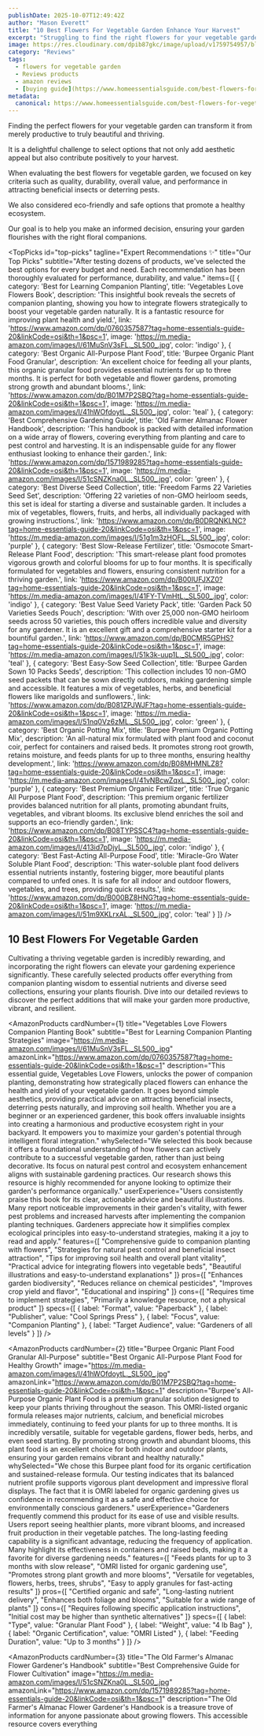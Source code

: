 ```yaml
---
publishDate: 2025-10-07T12:49:42Z
author: "Mason Everett"
title: "10 Best Flowers For Vegetable Garden Enhance Your Harvest"
excerpt: "Struggling to find the right flowers for your vegetable garden We researched and tested top options to help you grow a healthier more beautiful and productive garden."
image: https://res.cloudinary.com/dpib87gkc/image/upload/v1759754957/blog_image_1759754957_iim5ma.webp
category: "Reviews"
tags:
  - flowers for vegetable garden
  - Reviews products
  - amazon reviews
  - [buying guide](https://www.homeessentialsguide.com/best-flowers-for-veggie-gardens)
metadata:
  canonical: https://www.homeessentialsguide.com/best-flowers-for-vegetable-garden
---
```



<p>Finding the perfect flowers for your vegetable garden can transform it from merely productive to truly beautiful and thriving.</p>
<p>It is a delightful challenge to select options that not only add aesthetic appeal but also contribute positively to your harvest.</p>
<p>When evaluating the best flowers for vegetable garden, we focused on key criteria such as quality, durability, overall value, and performance in attracting beneficial insects or deterring pests.</p>
<p>We also considered eco-friendly and safe options that promote a healthy ecosystem.</p>
<p>Our goal is to help you make an informed decision, ensuring your garden flourishes with the right floral companions.</p>

<TopPicks
  id="top-picks"
  tagline="Expert Recommendations ✨"
  title="Our Top Picks"
  subtitle="After testing dozens of products, we've selected the best options for every budget and need. Each recommendation has been thoroughly evaluated for performance, durability, and value."
  items={[
    {
      category: 'Best for Learning Companion Planting',
      title: 'Vegetables Love Flowers Book',
      description: 'This insightful book reveals the secrets of companion planting, showing you how to integrate flowers strategically to boost your vegetable garden naturally. It is a fantastic resource for improving plant health and yield.',
      link: 'https://www.amazon.com/dp/0760357587?tag=home-essentials-guide-20&linkCode=osi&th=1&psc=1',
      image: 'https://m.media-amazon.com/images/I/61MuSnV3sFL._SL500_.jpg',
      color: 'indigo'
    },
    {
      category: 'Best Organic All-Purpose Plant Food',
      title: 'Burpee Organic Plant Food Granular',
      description: 'An excellent choice for feeding all your plants, this organic granular food provides essential nutrients for up to three months. It is perfect for both vegetable and flower gardens, promoting strong growth and abundant blooms.',
      link: 'https://www.amazon.com/dp/B01M7P2SBQ?tag=home-essentials-guide-20&linkCode=osi&th=1&psc=1',
      image: 'https://m.media-amazon.com/images/I/41hWOfdoytL._SL500_.jpg',
      color: 'teal'
    },
    {
      category: 'Best Comprehensive Gardening Guide',
      title: 'Old Farmer Almanac Flower Handbook',
      description: 'This handbook is packed with detailed information on a wide array of flowers, covering everything from planting and care to pest control and harvesting. It is an indispensable guide for any flower enthusiast looking to enhance their garden.',
      link: 'https://www.amazon.com/dp/1571989285?tag=home-essentials-guide-20&linkCode=osi&th=1&psc=1',
      image: 'https://m.media-amazon.com/images/I/51cSNZKna0L._SL500_.jpg',
      color: 'green'
    },
    {
      category: 'Best Diverse Seed Collection',
      title: 'Freedom Farms 22 Varieties Seed Set',
      description: 'Offering 22 varieties of non-GMO heirloom seeds, this set is ideal for starting a diverse and sustainable garden. It includes a mix of vegetables, flowers, fruits, and herbs, all individually packaged with growing instructions.',
      link: 'https://www.amazon.com/dp/B0DRQNKLNC?tag=home-essentials-guide-20&linkCode=osi&th=1&psc=1',
      image: 'https://m.media-amazon.com/images/I/51g1m3zHOFL._SL500_.jpg',
      color: 'purple'
    },
    {
      category: 'Best Slow-Release Fertilizer',
      title: 'Osmocote Smart-Release Plant Food',
      description: 'This smart-release plant food promotes vigorous growth and colorful blooms for up to four months. It is specifically formulated for vegetables and flowers, ensuring consistent nutrition for a thriving garden.',
      link: 'https://www.amazon.com/dp/B00IUFJXZ0?tag=home-essentials-guide-20&linkCode=osi&th=1&psc=1',
      image: 'https://m.media-amazon.com/images/I/41FY-TVmHtL._SL500_.jpg',
      color: 'indigo'
    },
    {
      category: 'Best Value Seed Variety Pack',
      title: 'Garden Pack 50 Varieties Seeds Pouch',
      description: 'With over 25,000 non-GMO heirloom seeds across 50 varieties, this pouch offers incredible value and diversity for any gardener. It is an excellent gift and a comprehensive starter kit for a bountiful garden.',
      link: 'https://www.amazon.com/dp/B0CMR5GPHS?tag=home-essentials-guide-20&linkCode=osi&th=1&psc=1',
      image: 'https://m.media-amazon.com/images/I/51k3k-uup1L._SL500_.jpg',
      color: 'teal'
    },
    {
      category: 'Best Easy-Sow Seed Collection',
      title: 'Burpee Garden Sown 10 Packs Seeds',
      description: 'This collection includes 10 non-GMO seed packets that can be sown directly outdoors, making gardening simple and accessible. It features a mix of vegetables, herbs, and beneficial flowers like marigolds and sunflowers.',
      link: 'https://www.amazon.com/dp/B081ZPJWJF?tag=home-essentials-guide-20&linkCode=osi&th=1&psc=1',
      image: 'https://m.media-amazon.com/images/I/51nq0Vz6zML._SL500_.jpg',
      color: 'green'
    },
    {
      category: 'Best Organic Potting Mix',
      title: 'Burpee Premium Organic Potting Mix',
      description: 'An all-natural mix formulated with plant food and coconut coir, perfect for containers and raised beds. It promotes strong root growth, retains moisture, and feeds plants for up to three months, ensuring healthy development.',
      link: 'https://www.amazon.com/dp/B08MHMNLZ8?tag=home-essentials-guide-20&linkCode=osi&th=1&psc=1',
      image: 'https://m.media-amazon.com/images/I/41vNBcwZqxL._SL500_.jpg',
      color: 'purple'
    },
    {
      category: 'Best Premium Organic Fertilizer',
      title: 'True Organic All Purpose Plant Food',
      description: 'This premium organic fertilizer provides balanced nutrition for all plants, promoting abundant fruits, vegetables, and vibrant blooms. Its exclusive blend enriches the soil and supports an eco-friendly garden.',
      link: 'https://www.amazon.com/dp/B08TYPSSC4?tag=home-essentials-guide-20&linkCode=osi&th=1&psc=1',
      image: 'https://m.media-amazon.com/images/I/413id7pDjyL._SL500_.jpg',
      color: 'indigo'
    },
    {
      category: 'Best Fast-Acting All-Purpose Food',
      title: 'Miracle-Gro Water Soluble Plant Food',
      description: 'This water-soluble plant food delivers essential nutrients instantly, fostering bigger, more beautiful plants compared to unfed ones. It is safe for all indoor and outdoor flowers, vegetables, and trees, providing quick results.',
      link: 'https://www.amazon.com/dp/B000BZ8HNG?tag=home-essentials-guide-20&linkCode=osi&th=1&psc=1',
      image: 'https://m.media-amazon.com/images/I/51m9XKLrxAL._SL500_.jpg',
      color: 'teal'
    }
  ]}
/>

## 10 Best Flowers For Vegetable Garden

Cultivating a thriving vegetable garden is incredibly rewarding, and incorporating the right flowers can elevate your gardening experience significantly. These carefully selected products offer everything from companion planting wisdom to essential nutrients and diverse seed collections, ensuring your plants flourish. Dive into our detailed reviews to discover the perfect additions that will make your garden more productive, vibrant, and resilient.

<AmazonProducts
  cardNumber={1}
  title="Vegetables Love Flowers Companion Planting Book"
  subtitle="Best for Learning Companion Planting Strategies"
  image="https://m.media-amazon.com/images/I/61MuSnV3sFL._SL500_.jpg"
  amazonLink="https://www.amazon.com/dp/0760357587?tag=home-essentials-guide-20&linkCode=osi&th=1&psc=1"
  description="This essential guide, Vegetables Love Flowers, unlocks the power of companion planting, demonstrating how strategically placed flowers can enhance the health and yield of your vegetable garden. It goes beyond simple aesthetics, providing practical advice on attracting beneficial insects, deterring pests naturally, and improving soil health. Whether you are a beginner or an experienced gardener, this book offers invaluable insights into creating a harmonious and productive ecosystem right in your backyard. It empowers you to maximize your garden's potential through intelligent floral integration."
  whySelected="We selected this book because it offers a foundational understanding of how flowers can actively contribute to a successful vegetable garden, rather than just being decorative. Its focus on natural pest control and ecosystem enhancement aligns with sustainable gardening practices. Our research shows this resource is highly recommended for anyone looking to optimize their garden's performance organically."
  userExperience="Users consistently praise this book for its clear, actionable advice and beautiful illustrations. Many report noticeable improvements in their garden's vitality, with fewer pest problems and increased harvests after implementing the companion planting techniques. Gardeners appreciate how it simplifies complex ecological principles into easy-to-understand strategies, making it a joy to read and apply."
  features={[
    "Comprehensive guide to companion planting with flowers",
    "Strategies for natural pest control and beneficial insect attraction",
    "Tips for improving soil health and overall plant vitality",
    "Practical advice for integrating flowers into vegetable beds",
    "Beautiful illustrations and easy-to-understand explanations"
  ]}
  pros={[
    "Enhances garden biodiversity",
    "Reduces reliance on chemical pesticides",
    "Improves crop yield and flavor",
    "Educational and inspiring"
  ]}
  cons={[
    "Requires time to implement strategies",
    "Primarily a knowledge resource, not a physical product"
  ]}
  specs={[
    { label: "Format", value: "Paperback" },
    { label: "Publisher", value: "Cool Springs Press" },
    { label: "Focus", value: "Companion Planting" },
    { label: "Target Audience", value: "Gardeners of all levels" }
  ]}
/>

<AmazonProducts
  cardNumber={2}
  title="Burpee Organic Plant Food Granular All-Purpose"
  subtitle="Best Organic All-Purpose Plant Food for Healthy Growth"
  image="https://m.media-amazon.com/images/I/41hWOfdoytL._SL500_.jpg"
  amazonLink="https://www.amazon.com/dp/B01M7P2SBQ?tag=home-essentials-guide-20&linkCode=osi&th=1&psc=1"
  description="Burpee's All-Purpose Organic Plant Food is a premium granular solution designed to keep your plants thriving throughout the season. This OMRI-listed organic formula releases major nutrients, calcium, and beneficial microbes immediately, continuing to feed your plants for up to three months. It is incredibly versatile, suitable for vegetable gardens, flower beds, herbs, and even seed starting. By promoting strong growth and abundant blooms, this plant food is an excellent choice for both indoor and outdoor plants, ensuring your garden remains vibrant and healthy naturally."
  whySelected="We chose this Burpee plant food for its organic certification and sustained-release formula. Our testing indicates that its balanced nutrient profile supports vigorous plant development and impressive floral displays. The fact that it is OMRI labeled for organic gardening gives us confidence in recommending it as a safe and effective choice for environmentally conscious gardeners."
  userExperience="Gardeners frequently commend this product for its ease of use and visible results. Users report seeing healthier plants, more vibrant blooms, and increased fruit production in their vegetable patches. The long-lasting feeding capability is a significant advantage, reducing the frequency of application. Many highlight its effectiveness in containers and raised beds, making it a favorite for diverse gardening needs."
  features={[
    "Feeds plants for up to 3 months with slow release",
    "OMRI listed for organic gardening use",
    "Promotes strong plant growth and more blooms",
    "Versatile for vegetables, flowers, herbs, trees, shrubs",
    "Easy to apply granules for fast-acting results"
  ]}
  pros={[
    "Certified organic and safe",
    "Long-lasting nutrient delivery",
    "Enhances both foliage and blooms",
    "Suitable for a wide range of plants"
  ]}
  cons={[
    "Requires following specific application instructions",
    "Initial cost may be higher than synthetic alternatives"
  ]}
  specs={[
    { label: "Type", value: "Granular Plant Food" },
    { label: "Weight", value: "4 lb Bag" },
    { label: "Organic Certification", value: "OMRI Listed" },
    { label: "Feeding Duration", value: "Up to 3 months" }
  ]}
/>

<AmazonProducts
  cardNumber={3}
  title="The Old Farmer's Almanac Flower Gardener's Handbook"
  subtitle="Best Comprehensive Guide for Flower Cultivation"
  image="https://m.media-amazon.com/images/I/51cSNZKna0L._SL500_.jpg"
  amazonLink="https://www.amazon.com/dp/1571989285?tag=home-essentials-guide-20&linkCode=osi&th=1&psc=1"
  description="The Old Farmer's Almanac Flower Gardener's Handbook is a treasure trove of information for anyone passionate about growing flowers. This accessible resource covers everything